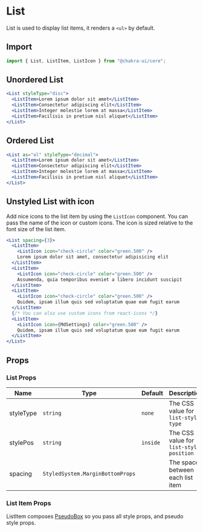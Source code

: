 # List

List is used to display list items, it renders a `<ul>` by default.

<carbon-ad></carbon-ad>

## Import

```js
import { List, ListItem, ListIcon } from "@chakra-ui/core";
```

## Unordered List

```jsx
<List styleType="disc">
  <ListItem>Lorem ipsum dolor sit amet</ListItem>
  <ListItem>Consectetur adipiscing elit</ListItem>
  <ListItem>Integer molestie lorem at massa</ListItem>
  <ListItem>Facilisis in pretium nisl aliquet</ListItem>
</List>
```

## Ordered List

```jsx
<List as="ol" styleType="decimal">
  <ListItem>Lorem ipsum dolor sit amet</ListItem>
  <ListItem>Consectetur adipiscing elit</ListItem>
  <ListItem>Integer molestie lorem at massa</ListItem>
  <ListItem>Facilisis in pretium nisl aliquet</ListItem>
</List>
```

## Unstyled List with icon

Add nice icons to the list item by using the `ListIcon` component. You can pass
the name of the icon or custom icons. The icon is sized relative to the font
size of the list item.

```jsx
<List spacing={3}>
  <ListItem>
    <ListIcon icon="check-circle" color="green.500" />
    Lorem ipsum dolor sit amet, consectetur adipisicing elit
  </ListItem>
  <ListItem>
    <ListIcon icon="check-circle" color="green.500" />
    Assumenda, quia temporibus eveniet a libero incidunt suscipit
  </ListItem>
  <ListItem>
    <ListIcon icon="check-circle" color="green.500" />
    Quidem, ipsam illum quis sed voluptatum quae eum fugit earum
  </ListItem>
  {/* You can also use custom icons from react-icons */}
  <ListItem>
    <ListIcon icon={MdSettings} color="green.500" />
    Quidem, ipsam illum quis sed voluptatum quae eum fugit earum
  </ListItem>
</List>
```

## Props

### List Props

| Name      | Type                             | Default  | Description                             |
| --------- | -------------------------------- | -------- | --------------------------------------- |
| styleType | `string`                         | `none`   | The CSS value for `list-style-type`     |
| stylePos  | `string`                         | `inside` | The CSS value for `list-style-position` |
| spacing   | `StyledSystem.MarginBottomProps` |          | The space between each list item        |

### List Item Props

ListItem composes [PseudoBox](/pseudobox) so you pass all style props, and
pseudo style props.
